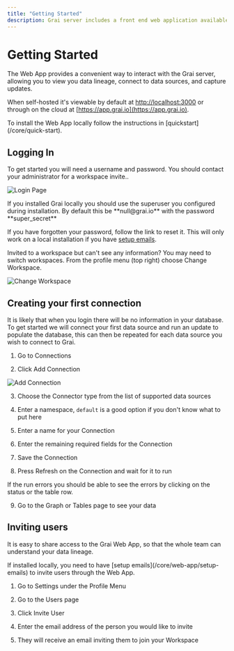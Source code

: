 ```yaml
---
title: "Getting Started"
description: Grai server includes a front end web application available on the cloud or installed locally
---
```



# Getting Started

The Web App provides a convenient way to interact with the Grai server, allowing you to view you data lineage, connect to data sources, and capture updates.

When self-hosted it's viewable by default at [http://localhost:3000](http://localhost:3000) or through on the cloud at [https://app.grai.io](https://app.grai.io).

<Callout type="info" emoji="ℹ️">
  To install the Web App locally follow the instructions in
  [quickstart](/core/quick-start).
</Callout>

## Logging In

To get started you will need a username and password.
You should contact your administrator for a workspace invite..

![Login Page](./resources/login.png)

<Callout type="info" emoji="ℹ️">
  If you installed Grai locally you should use the superuser you configured
  during installation. By default this be **null@grai.io** with the password
  **super_secret**
</Callout>

If you have forgotten your password, follow the link to reset it. This will only work on a local installation if you have [setup emails](/core/web-app/setup-emails).

<Callout type="info" emoji="ℹ️">
  Invited to a workspace but can't see any information? You may need to switch
  workspaces. From the profile menu (top right) choose Change Workspace.
</Callout>

![Change Workspace](./resources/change-workspace.png)

## Creating your first connection

It is likely that when you login there will be no information in your database.
To get started we will connect your first data source and run an update to populate the database, this can then be repeated for each data source you wish to connect to Grai.

1. Go to Connections

2. Click Add Connection

![Add Connection](./resources/add-connection.png)

3. Choose the Connector type from the list of supported data sources

4. Enter a namespace, `default` is a good option if you don't know what to put here

5. Enter a name for your Connection

6. Enter the remaining required fields for the Connection

7. Save the Connection

8. Press Refresh on the Connection and wait for it to run

<Callout type="info" emoji="ℹ️">
  If the run errors you should be able to see the errors by clicking on the
  status or the table row.
</Callout>

9. Go to the Graph or Tables page to see your data

## Inviting users

It is easy to share access to the Grai Web App, so that the whole team can understand your data lineage.

<Callout type="info" emoji="ℹ️">
  If installed locally, you need to have [setup
  emails](/core/web-app/setup-emails) to invite users through the Web App.
</Callout>

1. Go to Settings under the Profile Menu

2. Go to the Users page

3. Click Invite User

4. Enter the email address of the person you would like to invite

5. They will receive an email inviting them to join your Workspace
